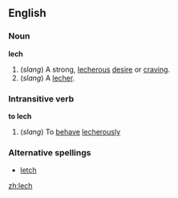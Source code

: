 ==English==
===Noun===
'''lech'''
#(''slang'') A strong, [[lecherous]] [[desire]] or [[craving]]. 
#(''slang'') A [[lecher]].
===Intransitive verb===
'''to lech'''
#(''slang'') To [[behave]] [[lecherously]]
===Alternative spellings===
*[[letch]]

[[zh:lech]]